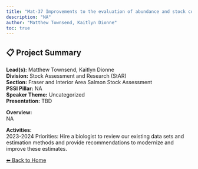 ```yaml
---
title: "Mat-37 Improvements to the evaluation of abundance and stock composition for Fraser River Juvenile Salmon"
description: "NA"
author: "Matthew Townsend, Kaitlyn Dionne"
toc: true
---
```


## 📋 Project Summary

**Lead(s):** Matthew Townsend, Kaitlyn Dionne  
**Division:** Stock Assessment and Research (StAR)  
**Section:** Fraser and Interior Area Salmon Stock Assessment  
**PSSI Pillar:** NA  
**Speaker Theme:** Uncategorized  
**Presentation:** TBD  

**Overview:**  
NA   

**Activities:**  
2023-2024 Priorities: Hire a biologist to review our existing data sets and estimation methods and provide recommendations to modernize and improve these estimates.

[⬅ Back to Home](../index.qmd)
